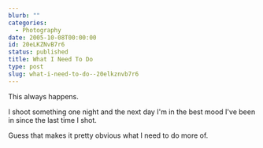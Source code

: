 ```yaml
---
blurb: ""
categories:
  - Photography
date: 2005-10-08T00:00:00
id: 20eLKZNvB7r6
status: published
title: What I Need To Do
type: post
slug: what-i-need-to-do--20elkznvb7r6
---
```


This always happens. 

I shoot something one night and the next day I'm in the best mood I've been in since the last time I shot.

Guess that makes it pretty obvious what I need to do more of.  
